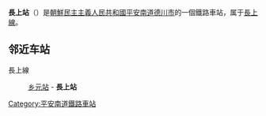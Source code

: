 {{unreferenced|time=2015-02-01T04:28:07+00:00}}
{{朝鮮半島車站資訊
|公司色 = blue
|文字色 = 
|站名 = 長上站
|圖片 = 
|pxl = 
|圖片說明 =
|前一站 = [[乡元站|乡元]]
|前一站距離 = 1.9
|後一站距離 = 
|後一站 = 
|所屬路線 = [[長上線|長上線]]
|距離 = 1.9
|起點站 = [[乡元站|乡元]]
|諺文 = 장상역
|朝鮮漢字 = 長上驛
|文觀部式 = 
|馬-賴式 = Changsang-yŏk
|副站名 = 
|車站編號 = 
|停站路線數 = 
|所屬公司 = [[朝鮮民主主義人民共和國鐵道省|朝鮮民主主義人民共和國鐵道省]]
|所在地 =[[平安南道|平安南道]][[德川市|德川市]]
|車站構造 = 地面车站
|月台配置 = 
|啟用年月日 =
|廢站年月日 = 
|上下車人次 = 
|統計年度 = 
|轉車 = 
|備註 = 
|全寬備註 = 
}}

'''長上站'''（{{lang-ko|장상역}}）是[[朝鮮民主主義人民共和國|朝鮮民主主義人民共和國]][[平安南道|平安南道]][[德川市|德川市]]的一個鐵路車站，属于[[長上線|長上線]]。

==邻近车站==
長上線
:[[乡元站|乡元站]] - '''長上站'''

{{朝鲜铁路小作品}}

{{長上線}}

[[Category:平安南道鐵路車站|Category:平安南道鐵路車站]]